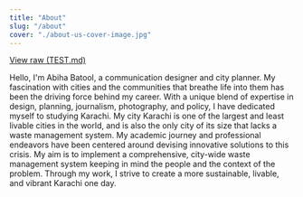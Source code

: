 ```yaml
---
title: "About"
slug: "/about"
cover: "./about-us-cover-image.jpg"
---
```


[View raw (TEST.md)](https://raw.github.com/adamschwartz/github-markdown-kitchen-sink/master/README.md)

Hello, I'm Abiha Batool, a communication designer and city planner. My fascination with cities and the communities that breathe life into them has been the driving force behind my career. With a unique blend of expertise in design, planning, journalism, photography, and policy, I have dedicated myself to studying Karachi.
My city Karachi is one of the largest and least livable cities in the world, and is also the only city of its size that lacks a waste management system. My academic journey and professional endeavors have been centered around devising innovative solutions to this crisis. My aim is to implement a comprehensive, city-wide waste management system keeping in mind the people and the context of the problem. Through my work, I strive to create a more sustainable, livable, and vibrant Karachi one day.
